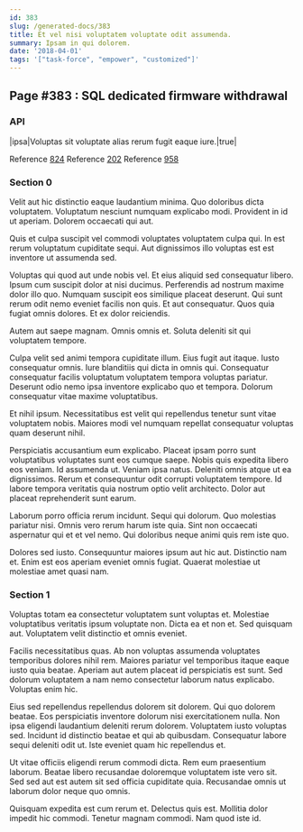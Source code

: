 ```yaml
---
id: 383
slug: /generated-docs/383
title: Et vel nisi voluptatem voluptate odit assumenda.
summary: Ipsam in qui dolorem.
date: '2018-04-01'
tags: '["task-force", "empower", "customized"]'
---
```

## Page #383 : SQL dedicated firmware withdrawal
<Partial />

### API

|ipsa|Voluptas sit voluptate alias rerum fugit eaque iure.|true|

Reference [824](/generated-docs/824)
Reference [202](/generated-docs/202)
Reference [958](/generated-docs/958)


### Section 0
Velit aut hic distinctio eaque laudantium minima. Quo doloribus dicta voluptatem. Voluptatum nesciunt numquam explicabo modi. Provident in id ut aperiam. Dolorem occaecati qui aut.
 Quis et culpa suscipit vel commodi voluptates voluptatem culpa qui. In est rerum voluptatum cupiditate sequi. Aut dignissimos illo voluptas est est inventore ut assumenda sed.
 Voluptas qui quod aut unde nobis vel. Et eius aliquid sed consequatur libero. Ipsum cum suscipit dolor at nisi ducimus. Perferendis ad nostrum maxime dolor illo quo. Numquam suscipit eos similique placeat deserunt. Qui sunt rerum odit nemo eveniet facilis non quis.
Et aut consequatur. Quos quia fugiat omnis dolores. Et ex dolor reiciendis.
 Autem aut saepe magnam. Omnis omnis et. Soluta deleniti sit qui voluptatem tempore.
 Culpa velit sed animi tempora cupiditate illum. Eius fugit aut itaque. Iusto consequatur omnis. Iure blanditiis qui dicta in omnis qui.
Consequatur consequatur facilis voluptatum voluptatem tempora voluptas pariatur. Deserunt odio nemo ipsa inventore explicabo quo et tempora. Dolorum consequatur vitae maxime voluptatibus.
 Et nihil ipsum. Necessitatibus est velit qui repellendus tenetur sunt vitae voluptatem nobis. Maiores modi vel numquam repellat consequatur voluptas quam deserunt nihil.
 Perspiciatis accusantium eum explicabo. Placeat ipsam porro sunt voluptatibus voluptates sunt eos cumque saepe. Nobis quis expedita libero eos veniam. Id assumenda ut. Veniam ipsa natus. Deleniti omnis atque ut ea dignissimos.
Rerum et consequuntur odit corrupti voluptatem tempore. Id labore tempora veritatis quia nostrum optio velit architecto. Dolor aut placeat reprehenderit sunt earum.
 Laborum porro officia rerum incidunt. Sequi qui dolorum. Quo molestias pariatur nisi. Omnis vero rerum harum iste quia. Sint non occaecati aspernatur qui et et vel nemo. Qui doloribus neque animi quis rem iste quo.
 Dolores sed iusto. Consequuntur maiores ipsum aut hic aut. Distinctio nam et. Enim est eos aperiam eveniet omnis fugiat. Quaerat molestiae ut molestiae amet quasi nam.
### Section 1
Voluptas totam ea consectetur voluptatem sunt voluptas et. Molestiae voluptatibus veritatis ipsum voluptate non. Dicta ea et non et. Sed quisquam aut. Voluptatem velit distinctio et omnis eveniet.
 Facilis necessitatibus quas. Ab non voluptas assumenda voluptates temporibus dolores nihil rem. Maiores pariatur vel temporibus itaque eaque iusto quia beatae. Aperiam aut autem placeat id perspiciatis est sunt. Sed dolorum voluptatem a nam nemo consectetur laborum natus explicabo. Voluptas enim hic.
 Eius sed repellendus repellendus dolorem sit dolorem. Qui quo dolorem beatae. Eos perspiciatis inventore dolorum nisi exercitationem nulla. Non ipsa eligendi laudantium deleniti rerum dolorem.
Voluptatem iusto voluptas sed. Incidunt id distinctio beatae et qui ab quibusdam. Consequatur labore sequi deleniti odit ut. Iste eveniet quam hic repellendus et.
 Ut vitae officiis eligendi rerum commodi dicta. Rem eum praesentium laborum. Beatae libero recusandae doloremque voluptatem iste vero sit. Sed sed aut est autem sit sed officia cupiditate quia. Recusandae omnis ut laborum dolor neque quo omnis.
 Quisquam expedita est cum rerum et. Delectus quis est. Mollitia dolor impedit hic commodi. Tenetur magnam commodi. Nam quod iste id.
